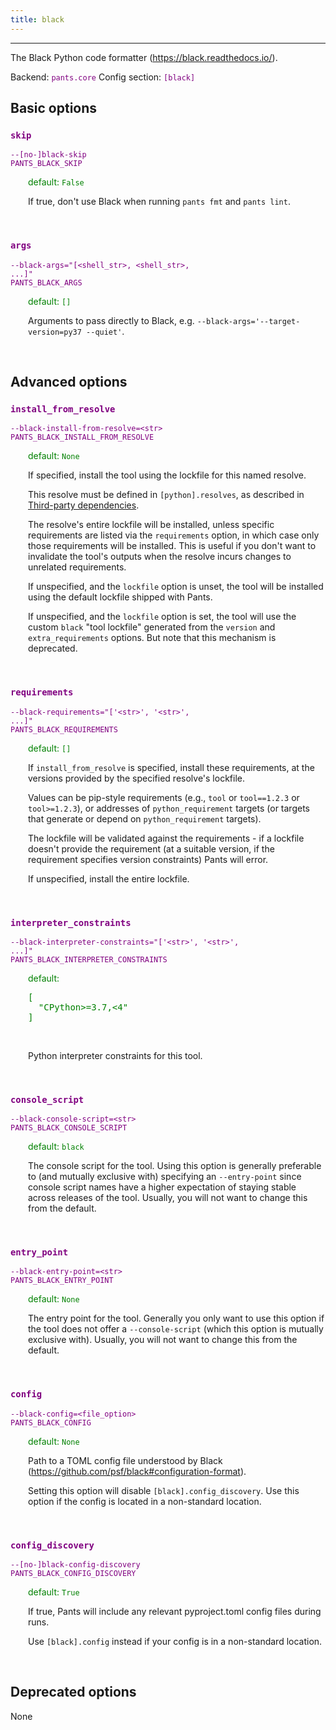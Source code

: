 ```yaml
---
title: black
---
```


---

The Black Python code formatter (https://black.readthedocs.io/).

Backend: <span style="color: purple"><code>pants.core</code></span>
Config section: <span style="color: purple"><code>[black]</code></span>

## Basic options

<div style="color: purple">

### `skip`

  <code>--[no-]black-skip</code><br>
  <code>PANTS_BLACK_SKIP</code><br>
</div>
<div style="padding-left: 2em;">
<span style="color: green">default: <code>False</code></span>

<br>

If true, don't use Black when running `pants fmt` and `pants lint`.

</div>
<br>

<div style="color: purple">

### `args`

  <code>--black-args=&quot;[&lt;shell_str&gt;, &lt;shell_str&gt;, ...]&quot;</code><br>
  <code>PANTS_BLACK_ARGS</code><br>
</div>
<div style="padding-left: 2em;">
<span style="color: green">default: <code>[]</code></span>

<br>

Arguments to pass directly to Black, e.g. `--black-args='--target-version=py37 --quiet'`.

</div>
<br>

## Advanced options

<div style="color: purple">

### `install_from_resolve`

  <code>--black-install-from-resolve=&lt;str&gt;</code><br>
  <code>PANTS_BLACK_INSTALL_FROM_RESOLVE</code><br>
</div>
<div style="padding-left: 2em;">
<span style="color: green">default: <code>None</code></span>

<br>

If specified, install the tool using the lockfile for this named resolve.

This resolve must be defined in `[python].resolves`, as described in [Third-party dependencies](doc:python-third-party-dependencies#user-lockfiles).

The resolve's entire lockfile will be installed, unless specific requirements are listed via the `requirements` option, in which case only those requirements will be installed. This is useful if you don't want to invalidate the tool's outputs when the resolve incurs changes to unrelated requirements.

If unspecified, and the `lockfile` option is unset, the tool will be installed using the default lockfile shipped with Pants.

If unspecified, and the `lockfile` option is set, the tool will use the custom `black` "tool lockfile" generated from the `version` and `extra_requirements` options. But note that this mechanism is deprecated.

</div>
<br>

<div style="color: purple">

### `requirements`

  <code>--black-requirements=&quot;['&lt;str&gt;', '&lt;str&gt;', ...]&quot;</code><br>
  <code>PANTS_BLACK_REQUIREMENTS</code><br>
</div>
<div style="padding-left: 2em;">
<span style="color: green">default: <code>[]</code></span>

<br>

If `install_from_resolve` is specified, install these requirements, at the versions provided by the specified resolve's lockfile.

Values can be pip-style requirements (e.g., `tool` or `tool==1.2.3` or `tool>=1.2.3`), or addresses of `python_requirement` targets (or targets that generate or depend on `python_requirement` targets).

The lockfile will be validated against the requirements - if a lockfile doesn't provide the requirement (at a suitable version, if the requirement specifies version constraints) Pants will error.

If unspecified, install the entire lockfile.

</div>
<br>

<div style="color: purple">

### `interpreter_constraints`

  <code>--black-interpreter-constraints=&quot;['&lt;str&gt;', '&lt;str&gt;', ...]&quot;</code><br>
  <code>PANTS_BLACK_INTERPRETER_CONSTRAINTS</code><br>
</div>
<div style="padding-left: 2em;">
<span style="color: green">default: <pre>[
  "CPython&gt;=3.7,&lt;4"
]</pre></span>

<br>

Python interpreter constraints for this tool.

</div>
<br>

<div style="color: purple">

### `console_script`

  <code>--black-console-script=&lt;str&gt;</code><br>
  <code>PANTS_BLACK_CONSOLE_SCRIPT</code><br>
</div>
<div style="padding-left: 2em;">
<span style="color: green">default: <code>black</code></span>

<br>

The console script for the tool. Using this option is generally preferable to (and mutually exclusive with) specifying an `--entry-point` since console script names have a higher expectation of staying stable across releases of the tool. Usually, you will not want to change this from the default.

</div>
<br>

<div style="color: purple">

### `entry_point`

  <code>--black-entry-point=&lt;str&gt;</code><br>
  <code>PANTS_BLACK_ENTRY_POINT</code><br>
</div>
<div style="padding-left: 2em;">
<span style="color: green">default: <code>None</code></span>

<br>

The entry point for the tool. Generally you only want to use this option if the tool does not offer a `--console-script` (which this option is mutually exclusive with). Usually, you will not want to change this from the default.

</div>
<br>

<div style="color: purple">

### `config`

  <code>--black-config=&lt;file_option&gt;</code><br>
  <code>PANTS_BLACK_CONFIG</code><br>
</div>
<div style="padding-left: 2em;">
<span style="color: green">default: <code>None</code></span>

<br>

Path to a TOML config file understood by Black (https://github.com/psf/black#configuration-format).

Setting this option will disable `[black].config_discovery`. Use this option if the config is located in a non-standard location.

</div>
<br>

<div style="color: purple">

### `config_discovery`

  <code>--[no-]black-config-discovery</code><br>
  <code>PANTS_BLACK_CONFIG_DISCOVERY</code><br>
</div>
<div style="padding-left: 2em;">
<span style="color: green">default: <code>True</code></span>

<br>

If true, Pants will include any relevant pyproject.toml config files during runs.

Use `[black].config` instead if your config is in a non-standard location.

</div>
<br>

## Deprecated options

None
